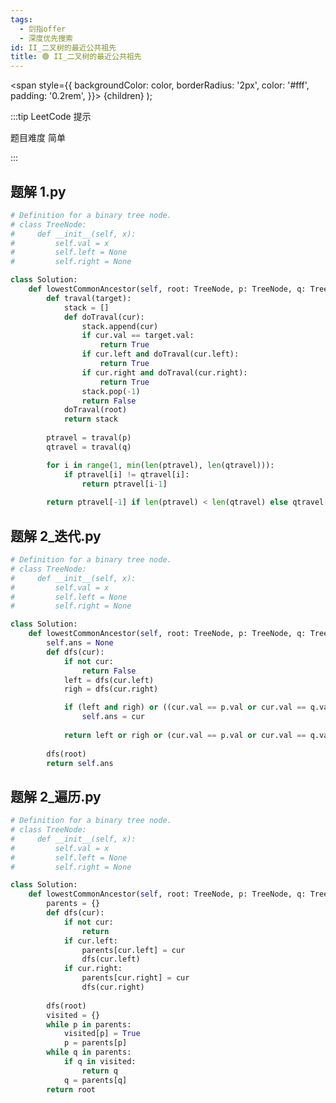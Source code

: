 ```yaml
---
tags:
  - 剑指offer
  - 深度优先搜索
id: II_二叉树的最近公共祖先
title: 🟢 II_二叉树的最近公共祖先
---
```


  <span
    style={{
      backgroundColor: color,
      borderRadius: '2px',
      color: '#fff',
      padding: '0.2rem',
    }}>
    {children}
  </span>
);

:::tip LeetCode 提示

题目难度 <Highlight color="#00b8a3">简单</Highlight>

:::

## 题解 1.py

```py
# Definition for a binary tree node.
# class TreeNode:
#     def __init__(self, x):
#         self.val = x
#         self.left = None
#         self.right = None

class Solution:
    def lowestCommonAncestor(self, root: TreeNode, p: TreeNode, q: TreeNode) -> TreeNode:
        def traval(target):
            stack = []
            def doTraval(cur):
                stack.append(cur)
                if cur.val == target.val:
                    return True
                if cur.left and doTraval(cur.left):
                    return True
                if cur.right and doTraval(cur.right):
                    return True
                stack.pop(-1)
                return False
            doTraval(root)
            return stack
        
        ptravel = traval(p)
        qtravel = traval(q)

        for i in range(1, min(len(ptravel), len(qtravel))):
            if ptravel[i] != qtravel[i]:
                return ptravel[i-1]
        
        return ptravel[-1] if len(ptravel) < len(qtravel) else qtravel[-1]
```

## 题解 2_迭代.py

```py
# Definition for a binary tree node.
# class TreeNode:
#     def __init__(self, x):
#         self.val = x
#         self.left = None
#         self.right = None

class Solution:
    def lowestCommonAncestor(self, root: TreeNode, p: TreeNode, q: TreeNode) -> TreeNode:
        self.ans = None
        def dfs(cur):
            if not cur:
                return False
            left = dfs(cur.left)
            righ = dfs(cur.right)

            if (left and righ) or ((cur.val == p.val or cur.val == q.val) and (left or righ)):
                self.ans = cur
            
            return left or righ or (cur.val == p.val or cur.val == q.val)
        
        dfs(root)
        return self.ans
```

## 题解 2_遍历.py

```py
# Definition for a binary tree node.
# class TreeNode:
#     def __init__(self, x):
#         self.val = x
#         self.left = None
#         self.right = None

class Solution:
    def lowestCommonAncestor(self, root: TreeNode, p: TreeNode, q: TreeNode) -> TreeNode:
        parents = {}
        def dfs(cur):
            if not cur:
                return
            if cur.left:
                parents[cur.left] = cur
                dfs(cur.left)
            if cur.right:
                parents[cur.right] = cur
                dfs(cur.right)
        
        dfs(root)
        visited = {}
        while p in parents:
            visited[p] = True
            p = parents[p]
        while q in parents:
            if q in visited:
                return q
            q = parents[q]
        return root
```


